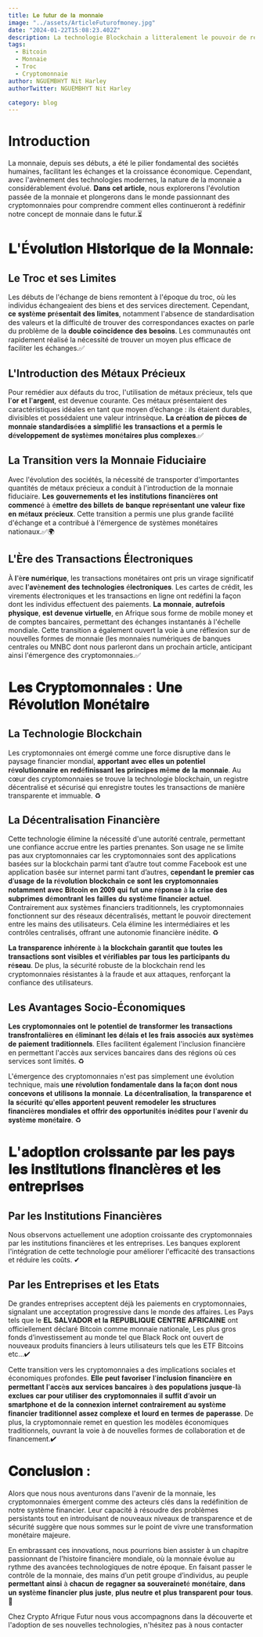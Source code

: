 ```yaml
---
title: 𝐋𝐞 𝐟𝐮𝐭𝐮𝐫 𝐝𝐞 𝐥𝐚 𝐦𝐨𝐧𝐧𝐚𝐢𝐞
image: "../assets/ArticleFuturofmoney.jpg"
date: "2024-01-22T15:08:23.402Z"
description: La technologie Blockchain a litteralement le pouvoir de redefinir la manière dont nous penserons le système financier du futur.
tags:
  - Bitcoin
  - Monnaie
  - Troc
  - Cryptomonnaie
author: NGUEMBHYT Nit Harley
authorTwitter: NGUEMBHYT Nit Harley

category: blog
---
```

# Introduction

La monnaie, depuis ses débuts, a été le pilier fondamental des sociétés humaines, facilitant les échanges et la croissance économique. Cependant, avec l'avènement des technologies modernes, la nature de la monnaie a considérablement évolué. 𝐃𝐚𝐧𝐬 𝐜𝐞𝐭 𝐚𝐫𝐭𝐢𝐜𝐥𝐞, nous explorerons l'évolution passée de la monnaie et plongerons dans le monde passionnant des cryptomonnaies pour comprendre comment elles continueront à redéfinir notre concept de monnaie dans le futur.⏳

# 𝐋'É𝐯𝐨𝐥𝐮𝐭𝐢𝐨𝐧 𝐇𝐢𝐬𝐭𝐨𝐫𝐢𝐪𝐮𝐞 𝐝𝐞 𝐥𝐚 𝐌𝐨𝐧𝐧𝐚𝐢𝐞:

## Le Troc et ses Limites

Les débuts de l'échange de biens remontent à l'époque du troc, où les individus échangeaient des biens et des services directement. Cependant, 𝐜𝐞 𝐬𝐲𝐬𝐭è𝐦𝐞 𝐩𝐫é𝐬𝐞𝐧𝐭𝐚𝐢𝐭 𝐝𝐞𝐬 𝐥𝐢𝐦𝐢𝐭𝐞𝐬, notamment l'absence de standardisation des valeurs et la difficulté de trouver des correspondances exactes on parle du problème de la 𝐝𝐨𝐮𝐛𝐥𝐞 𝐜𝐨ï𝐧𝐜𝐢𝐝𝐞𝐧𝐜𝐞 𝐝𝐞𝐬 𝐛𝐞𝐬𝐨𝐢𝐧𝐬. Les communautés ont rapidement réalisé la nécessité de trouver un moyen plus efficace de faciliter les échanges.✅

## L'Introduction des Métaux Précieux

Pour remédier aux défauts du troc, l'utilisation de métaux précieux, tels que 𝐥'𝐨𝐫 𝐞𝐭 𝐥'𝐚𝐫𝐠𝐞𝐧𝐭, est devenue courante. Ces métaux présentaient des caractéristiques idéales en tant que moyen d’échange : ils étaient durables, divisibles et possédaient une valeur intrinsèque. 𝐋𝐚 𝐜𝐫é𝐚𝐭𝐢𝐨𝐧 𝐝𝐞 𝐩𝐢è𝐜𝐞𝐬 𝐝𝐞 𝐦𝐨𝐧𝐧𝐚𝐢𝐞 𝐬𝐭𝐚𝐧𝐝𝐚𝐫𝐝𝐢𝐬é𝐞𝐬 𝐚 𝐬𝐢𝐦𝐩𝐥𝐢𝐟𝐢é 𝐥𝐞𝐬 𝐭𝐫𝐚𝐧𝐬𝐚𝐜𝐭𝐢𝐨𝐧𝐬 𝐞𝐭 𝐚 𝐩𝐞𝐫𝐦𝐢𝐬 𝐥𝐞 𝐝é𝐯𝐞𝐥𝐨𝐩𝐩𝐞𝐦𝐞𝐧𝐭 𝐝𝐞 𝐬𝐲𝐬𝐭è𝐦𝐞𝐬 𝐦𝐨𝐧é𝐭𝐚𝐢𝐫𝐞𝐬 𝐩𝐥𝐮𝐬 𝐜𝐨𝐦𝐩𝐥𝐞𝐱𝐞𝐬.✅

## La Transition vers la Monnaie Fiduciaire 

Avec l'évolution des sociétés, la nécessité de transporter d'importantes quantités de métaux précieux a conduit à l'introduction de la monnaie fiduciaire. 𝐋𝐞𝐬 𝐠𝐨𝐮𝐯𝐞𝐫𝐧𝐞𝐦𝐞𝐧𝐭𝐬 𝐞𝐭 𝐥𝐞𝐬 𝐢𝐧𝐬𝐭𝐢𝐭𝐮𝐭𝐢𝐨𝐧𝐬 𝐟𝐢𝐧𝐚𝐧𝐜𝐢è𝐫𝐞𝐬 𝐨𝐧𝐭 𝐜𝐨𝐦𝐦𝐞𝐧𝐜é à é𝐦𝐞𝐭𝐭𝐫𝐞 𝐝𝐞𝐬 𝐛𝐢𝐥𝐥𝐞𝐭𝐬 𝐝𝐞 𝐛𝐚𝐧𝐪𝐮𝐞 𝐫𝐞𝐩𝐫é𝐬𝐞𝐧𝐭𝐚𝐧𝐭 𝐮𝐧𝐞 𝐯𝐚𝐥𝐞𝐮𝐫 𝐟𝐢𝐱𝐞 𝐞𝐧 𝐦é𝐭𝐚𝐮𝐱 𝐩𝐫é𝐜𝐢𝐞𝐮𝐱. Cette transition a permis une plus grande facilité d'échange et a contribué à l'émergence de systèmes monétaires nationaux.✅🌍

## L'Ère des Transactions Électroniques

À 𝐥'è𝐫𝐞 𝐧𝐮𝐦é𝐫𝐢𝐪𝐮𝐞, les transactions monétaires ont pris un virage significatif avec 𝐥'𝐚𝐯è𝐧𝐞𝐦𝐞𝐧𝐭 𝐝𝐞𝐬 𝐭𝐞𝐜𝐡𝐧𝐨𝐥𝐨𝐠𝐢𝐞𝐬 é𝐥𝐞𝐜𝐭𝐫𝐨𝐧𝐢𝐪𝐮𝐞𝐬. Les cartes de crédit, les virements électroniques et les transactions en ligne ont redéfini la façon dont les individus effectuent des paiements. 𝐋𝐚 𝐦𝐨𝐧𝐧𝐚𝐢𝐞, 𝐚𝐮𝐭𝐫𝐞𝐟𝐨𝐢𝐬 𝐩𝐡𝐲𝐬𝐢𝐪𝐮𝐞, 𝐞𝐬𝐭 𝐝𝐞𝐯𝐞𝐧𝐮𝐞 𝐯𝐢𝐫𝐭𝐮𝐞𝐥𝐥𝐞, en Afrique sous forme de mobile money et de comptes bancaires, permettant des échanges instantanés à l'échelle mondiale. Cette transition a également ouvert la voie à une réflexion sur de nouvelles formes de monnaie (les monnaies numériques de banques centrales ou MNBC dont nous parleront dans un prochain article, anticipant ainsi l'émergence des cryptomonnaies.✅

# 𝐋𝐞𝐬 𝐂𝐫𝐲𝐩𝐭𝐨𝐦𝐨𝐧𝐧𝐚𝐢𝐞𝐬 : 𝐔𝐧𝐞 𝐑é𝐯𝐨𝐥𝐮𝐭𝐢𝐨𝐧 𝐌𝐨𝐧é𝐭𝐚𝐢𝐫𝐞 

## La Technologie Blockchain 

Les cryptomonnaies ont émergé comme une force disruptive dans le paysage financier mondial, 𝐚𝐩𝐩𝐨𝐫𝐭𝐚𝐧𝐭 𝐚𝐯𝐞𝐜 𝐞𝐥𝐥𝐞𝐬 𝐮𝐧 𝐩𝐨𝐭𝐞𝐧𝐭𝐢𝐞𝐥 𝐫é𝐯𝐨𝐥𝐮𝐭𝐢𝐨𝐧𝐧𝐚𝐢𝐫𝐞 𝐞𝐧 𝐫𝐞𝐝é𝐟𝐢𝐧𝐢𝐬𝐬𝐚𝐧𝐭 𝐥𝐞𝐬 𝐩𝐫𝐢𝐧𝐜𝐢𝐩𝐞𝐬 𝐦ê𝐦𝐞 𝐝𝐞 𝐥𝐚 𝐦𝐨𝐧𝐧𝐚𝐢𝐞.
Au cœur des cryptomonnaies se trouve la technologie blockchain, un registre décentralisé et sécurisé qui enregistre toutes les transactions de manière transparente et immuable. ♻️

## La Décentralisation Financière 

Cette technologie élimine la nécessité d'une autorité centrale, permettant une confiance accrue entre les parties prenantes. Son usage ne se limite pas aux cryptomonnaies car les cryptomonnaies sont des applications basées sur la blockchain parmi tant d’autre tout comme Facebook est une application basée sur internet parmi tant d’autres, 𝐜𝐞𝐩𝐞𝐧𝐝𝐚𝐧𝐭 𝐥𝐞 𝐩𝐫𝐞𝐦𝐢𝐞𝐫 𝐜𝐚𝐬 𝐝’𝐮𝐬𝐚𝐠𝐞 𝐝𝐞 𝐥𝐚 𝐫é𝐯𝐨𝐥𝐮𝐭𝐢𝐨𝐧 𝐛𝐥𝐨𝐜𝐤𝐜𝐡𝐚𝐢𝐧 𝐜𝐞 𝐬𝐨𝐧𝐭 𝐥𝐞𝐬 𝐜𝐫𝐲𝐩𝐭𝐨𝐦𝐨𝐧𝐧𝐚𝐢𝐞𝐬 𝐧𝐨𝐭𝐚𝐦𝐦𝐞𝐧𝐭 𝐚𝐯𝐞𝐜 𝐁𝐢𝐭𝐜𝐨𝐢𝐧 𝐞𝐧 𝟐𝟎𝟎𝟗 𝐪𝐮𝐢 𝐟𝐮𝐭 𝐮𝐧𝐞 𝐫é𝐩𝐨𝐧𝐬𝐞 à 𝐥𝐚 𝐜𝐫𝐢𝐬𝐞 𝐝𝐞𝐬 𝐬𝐮𝐛𝐩𝐫𝐢𝐦𝐞𝐬 𝐝é𝐦𝐨𝐧𝐭𝐫𝐚𝐧𝐭 𝐥𝐞𝐬 𝐟𝐚𝐢𝐥𝐥𝐞𝐬 𝐝𝐮 𝐬𝐲𝐬𝐭è𝐦𝐞 𝐟𝐢𝐧𝐚𝐧𝐜𝐢𝐞𝐫 𝐚𝐜𝐭𝐮𝐞𝐥.
Contrairement aux systèmes financiers traditionnels, les cryptomonnaies fonctionnent sur des réseaux décentralisés, mettant le pouvoir directement entre les mains des utilisateurs. Cela élimine les intermédiaires et les contrôles centralisés, offrant une autonomie financière inédite. ♻️

𝐋𝐚 𝐭𝐫𝐚𝐧𝐬𝐩𝐚𝐫𝐞𝐧𝐜𝐞 𝐢𝐧𝐡é𝐫𝐞𝐧𝐭𝐞 à 𝐥𝐚 𝐛𝐥𝐨𝐜𝐤𝐜𝐡𝐚𝐢𝐧 𝐠𝐚𝐫𝐚𝐧𝐭𝐢𝐭 𝐪𝐮𝐞 𝐭𝐨𝐮𝐭𝐞𝐬 𝐥𝐞𝐬 𝐭𝐫𝐚𝐧𝐬𝐚𝐜𝐭𝐢𝐨𝐧𝐬 𝐬𝐨𝐧𝐭 𝐯𝐢𝐬𝐢𝐛𝐥𝐞𝐬 𝐞𝐭 𝐯é𝐫𝐢𝐟𝐢𝐚𝐛𝐥𝐞𝐬 𝐩𝐚𝐫 𝐭𝐨𝐮𝐬 𝐥𝐞𝐬 𝐩𝐚𝐫𝐭𝐢𝐜𝐢𝐩𝐚𝐧𝐭𝐬 𝐝𝐮 𝐫é𝐬𝐞𝐚𝐮. De plus, la sécurité robuste de la blockchain rend les cryptomonnaies résistantes à la fraude et aux attaques, renforçant la confiance des utilisateurs.

## Les Avantages Socio-Économiques
𝐋𝐞𝐬 𝐜𝐫𝐲𝐩𝐭𝐨𝐦𝐨𝐧𝐧𝐚𝐢𝐞𝐬 𝐨𝐧𝐭 𝐥𝐞 𝐩𝐨𝐭𝐞𝐧𝐭𝐢𝐞𝐥 𝐝𝐞 𝐭𝐫𝐚𝐧𝐬𝐟𝐨𝐫𝐦𝐞𝐫 𝐥𝐞𝐬 𝐭𝐫𝐚𝐧𝐬𝐚𝐜𝐭𝐢𝐨𝐧𝐬 𝐭𝐫𝐚𝐧𝐬𝐟𝐫𝐨𝐧𝐭𝐚𝐥𝐢è𝐫𝐞𝐬 𝐞𝐧 é𝐥𝐢𝐦𝐢𝐧𝐚𝐧𝐭 𝐥𝐞𝐬 𝐝é𝐥𝐚𝐢𝐬 𝐞𝐭 𝐥𝐞𝐬 𝐟𝐫𝐚𝐢𝐬 𝐚𝐬𝐬𝐨𝐜𝐢é𝐬 𝐚𝐮𝐱 𝐬𝐲𝐬𝐭è𝐦𝐞𝐬 𝐝𝐞 𝐩𝐚𝐢𝐞𝐦𝐞𝐧𝐭 𝐭𝐫𝐚𝐝𝐢𝐭𝐢𝐨𝐧𝐧𝐞𝐥𝐬. Elles facilitent également l'inclusion financière en permettant l'accès aux services bancaires dans des régions où ces services sont limités. ♻️

L'émergence des cryptomonnaies n'est pas simplement une évolution technique, mais 𝐮𝐧𝐞 𝐫é𝐯𝐨𝐥𝐮𝐭𝐢𝐨𝐧 𝐟𝐨𝐧𝐝𝐚𝐦𝐞𝐧𝐭𝐚𝐥𝐞 𝐝𝐚𝐧𝐬 𝐥𝐚 𝐟𝐚ç𝐨𝐧 𝐝𝐨𝐧𝐭 𝐧𝐨𝐮𝐬 𝐜𝐨𝐧𝐜𝐞𝐯𝐨𝐧𝐬 𝐞𝐭 𝐮𝐭𝐢𝐥𝐢𝐬𝐨𝐧𝐬 𝐥𝐚 𝐦𝐨𝐧𝐧𝐚𝐢𝐞. 𝐋𝐚 𝐝é𝐜𝐞𝐧𝐭𝐫𝐚𝐥𝐢𝐬𝐚𝐭𝐢𝐨𝐧, 𝐥𝐚 𝐭𝐫𝐚𝐧𝐬𝐩𝐚𝐫𝐞𝐧𝐜𝐞 𝐞𝐭 𝐥𝐚 𝐬é𝐜𝐮𝐫𝐢𝐭é 𝐪𝐮'𝐞𝐥𝐥𝐞𝐬 𝐚𝐩𝐩𝐨𝐫𝐭𝐞𝐧𝐭 𝐩𝐞𝐮𝐯𝐞𝐧𝐭 𝐫𝐞𝐦𝐨𝐝𝐞𝐥𝐞𝐫 𝐥𝐞𝐬 𝐬𝐭𝐫𝐮𝐜𝐭𝐮𝐫𝐞𝐬 𝐟𝐢𝐧𝐚𝐧𝐜𝐢è𝐫𝐞𝐬 𝐦𝐨𝐧𝐝𝐢𝐚𝐥𝐞𝐬 𝐞𝐭 𝐨𝐟𝐟𝐫𝐢𝐫 𝐝𝐞𝐬 𝐨𝐩𝐩𝐨𝐫𝐭𝐮𝐧𝐢𝐭é𝐬 𝐢𝐧é𝐝𝐢𝐭𝐞𝐬 𝐩𝐨𝐮𝐫 𝐥'𝐚𝐯𝐞𝐧𝐢𝐫 𝐝𝐮 𝐬𝐲𝐬𝐭è𝐦𝐞 𝐦𝐨𝐧é𝐭𝐚𝐢𝐫𝐞. ♻️

# 𝐋'𝐚𝐝𝐨𝐩𝐭𝐢𝐨𝐧 𝐜𝐫𝐨𝐢𝐬𝐬𝐚𝐧𝐭𝐞 𝐩𝐚𝐫 𝐥𝐞𝐬 𝐩𝐚𝐲𝐬 𝐥𝐞𝐬 𝐢𝐧𝐬𝐭𝐢𝐭𝐮𝐭𝐢𝐨𝐧𝐬 𝐟𝐢𝐧𝐚𝐧𝐜𝐢è𝐫𝐞𝐬 𝐞𝐭 𝐥𝐞𝐬 𝐞𝐧𝐭𝐫𝐞𝐩𝐫𝐢𝐬𝐞𝐬

## Par les Institutions Financières

Nous observons actuellement une adoption croissante des cryptomonnaies par les institutions financières et les entreprises. Les banques explorent l'intégration de cette technologie pour améliorer l'efficacité des transactions et réduire les coûts. ✔

## Par les Entreprises et les Etats

De grandes entreprises acceptent déjà les paiements en cryptomonnaies, signalant une acceptation progressive dans le monde des affaires. Les Pays tels que le 𝐄𝐋 𝐒𝐀𝐋𝐕𝐀𝐃𝐎𝐑 𝐞𝐭 𝐥𝐚 𝐑𝐄𝐏𝐔𝐁𝐋𝐈𝐐𝐔𝐄 𝐂𝐄𝐍𝐓𝐑𝐄 𝐀𝐅𝐑𝐈𝐂𝐀𝐈𝐍𝐄 ont officiellement déclaré Bitcoin comme monnaie nationale, Les plus gros fonds d’investissement au monde tel que Black Rock ont ouvert de nouveaux produits financiers à leurs utilisateurs tels que les ETF Bitcoins etc…✔

Cette transition vers les cryptomonnaies a des implications sociales et économiques profondes. 𝐄𝐥𝐥𝐞 𝐩𝐞𝐮𝐭 𝐟𝐚𝐯𝐨𝐫𝐢𝐬𝐞𝐫 𝐥'𝐢𝐧𝐜𝐥𝐮𝐬𝐢𝐨𝐧 𝐟𝐢𝐧𝐚𝐧𝐜𝐢è𝐫𝐞 𝐞𝐧 𝐩𝐞𝐫𝐦𝐞𝐭𝐭𝐚𝐧𝐭 𝐥'𝐚𝐜𝐜è𝐬 𝐚𝐮𝐱 𝐬𝐞𝐫𝐯𝐢𝐜𝐞𝐬 𝐛𝐚𝐧𝐜𝐚𝐢𝐫𝐞𝐬 à 𝐝𝐞𝐬 𝐩𝐨𝐩𝐮𝐥𝐚𝐭𝐢𝐨𝐧𝐬 𝐣𝐮𝐬𝐪𝐮𝐞-𝐥à 𝐞𝐱𝐜𝐥𝐮𝐞𝐬 𝐜𝐚𝐫 𝐩𝐨𝐮𝐫 𝐮𝐭𝐢𝐥𝐢𝐬𝐞𝐫 𝐝𝐞𝐬 𝐜𝐫𝐲𝐩𝐭𝐨𝐦𝐨𝐧𝐧𝐚𝐢𝐞𝐬 𝐢𝐥 𝐬𝐮𝐟𝐟𝐢𝐭 𝐝’𝐚𝐯𝐨𝐢𝐫 𝐮𝐧 𝐬𝐦𝐚𝐫𝐭𝐩𝐡𝐨𝐧𝐞 𝐞𝐭 𝐝𝐞 𝐥𝐚 𝐜𝐨𝐧𝐧𝐞𝐱𝐢𝐨𝐧 𝐢𝐧𝐭𝐞𝐫𝐧𝐞𝐭 𝐜𝐨𝐧𝐭𝐫𝐚𝐢𝐫𝐞𝐦𝐞𝐧𝐭 𝐚𝐮 𝐬𝐲𝐬𝐭è𝐦𝐞 𝐟𝐢𝐧𝐚𝐧𝐜𝐢𝐞𝐫 𝐭𝐫𝐚𝐝𝐢𝐭𝐢𝐨𝐧𝐧𝐞𝐥 𝐚𝐬𝐬𝐞𝐳 𝐜𝐨𝐦𝐩𝐥𝐞𝐱𝐞 𝐞𝐭 𝐥𝐨𝐮𝐫𝐝 𝐞𝐧 𝐭𝐞𝐫𝐦𝐞𝐬 𝐝𝐞 𝐩𝐚𝐩𝐞𝐫𝐚𝐬𝐬𝐞. De plus, la cryptomonnaie remet en question les modèles économiques traditionnels, ouvrant la voie à de nouvelles formes de collaboration et de financement.✔

# 𝐂𝐨𝐧𝐜𝐥𝐮𝐬𝐢𝐨𝐧 :

Alors que nous nous aventurons dans l'avenir de la monnaie, les cryptomonnaies émergent comme des acteurs clés dans la redéfinition de notre système financier. Leur capacité à résoudre des problèmes persistants tout en introduisant de nouveaux niveaux de transparence et de sécurité suggère que nous sommes sur le point de vivre une transformation monétaire majeure.

En embrassant ces innovations, nous pourrions bien assister à un chapitre passionnant de l'histoire financière mondiale, où la monnaie évolue au rythme des avancées technologiques de notre époque.
En faisant passer le contrôle de la monnaie, des mains d’un petit groupe d’individus, au peuple 𝐩𝐞𝐫𝐦𝐞𝐭𝐭𝐚𝐧𝐭 𝐚𝐢𝐧𝐬𝐢 à 𝐜𝐡𝐚𝐜𝐮𝐧 𝐝𝐞 𝐫𝐞𝐠𝐚𝐠𝐧𝐞𝐫 𝐬𝐚 𝐬𝐨𝐮𝐯𝐞𝐫𝐚𝐢𝐧𝐞𝐭é 𝐦𝐨𝐧é𝐭𝐚𝐢𝐫𝐞, 𝐝𝐚𝐧𝐬 𝐮𝐧 𝐬𝐲𝐬𝐭è𝐦𝐞 𝐟𝐢𝐧𝐚𝐧𝐜𝐢𝐞𝐫 𝐩𝐥𝐮𝐬 𝐣𝐮𝐬𝐭𝐞, 𝐩𝐥𝐮𝐬 𝐧𝐞𝐮𝐭𝐫𝐞 𝐞𝐭 𝐩𝐥𝐮𝐬 𝐭𝐫𝐚𝐧𝐬𝐩𝐚𝐫𝐞𝐧𝐭 𝐩𝐨𝐮𝐫 𝐭𝐨𝐮𝐬.🔐

Chez Crypto Afrique Futur nous vous accompagnons dans la découverte et l'adoption de ses nouvelles technologies, n'hésitez pas à nous contacter


